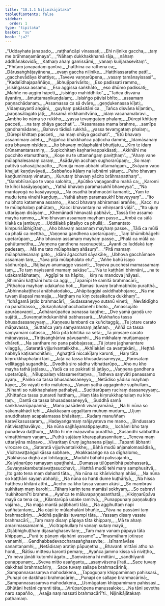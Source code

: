 ```yaml
---
title: "18.1.1 Niḷinikājātaka"
tableOfContents: false
sidebar:
  order: 1
type: "tipitaka"
basket: "su"
book: "ja2"
---
```



<DynamicBreadcrumb />

<Division number="1" book="ja2" bookNo="23" page="31">

<Paragraph number="255" type="verses" book="ja2">
_“Uddayhate janapado,_  
_raṭṭhañcāpi vinassati;_  
_Ehi niḷinike gaccha,_  
_taṃ me brāhmaṇamānaya”._  

</Paragraph>

</Division>
<Division number="2" book="ja2" bookNo="23" page="31">

<Paragraph number="256" type="verses" book="ja2">
_“Nāhaṃ dukkhakkhamā rāja,_  
_nāhaṃ addhānakovidā;_  
_Kathaṃ ahaṃ gamissāmi,_  
_vanaṃ kuñjarasevitaṃ”._  

</Paragraph>

</Division>
<Division number="3" book="ja2" bookNo="23" page="31">

<Paragraph number="257" type="verses" book="ja2">
_“Phītaṃ janapadaṃ gantvā,_  
_hatthinā ca rathena ca;_  
_Dārusaṅghāṭayānena,_  
_evaṃ gaccha niḷinike._  

</Paragraph>

</Division>
<Division number="4" book="ja2" bookNo="23" page="31">

<Paragraph number="258" type="verses" book="ja2">
_Hatthiassarathe pattī,_  
_gacchevādāya khattiye;_  
_Taveva vaṇṇarūpena,_  
_vasaṃ tamānayissasi”._  

</Paragraph>

</Division>
<Division number="5" book="ja2" bookNo="23" page="31">

<Paragraph number="259" type="verses" book="ja2">
_“Kadalīdhajapaññāṇo,_  
_ābhujīparivārito;_  
_Eso padissati rammo,_  
_isisiṅgassa assamo._  

</Paragraph>

</Division>
<Division number="6" book="ja2" bookNo="23" page="31">

<Paragraph number="260" type="verses" book="ja2">
_Eso aggissa saṅkhāto,_  
_eso dhūmo padissati;_  
_Maññe no aggiṃ hāpeti,_  
_isisiṅgo mahiddhiko”._  

</Paragraph>

</Division>
<Division number="7" book="ja2" bookNo="23" page="31">

<Paragraph number="261" type="verses" book="ja2">
_“Tañca disvāna āyantiṃ,_  
_āmuttamaṇikuṇḍalaṃ;_  
_Isisiṅgo pāvisi bhīto,_  
_assamaṃ paṇṇachādanaṃ._  

</Paragraph>

</Division>
<Division number="8" book="ja2" bookNo="23" page="31">

<Paragraph number="262" type="verses" book="ja2">
_Assamassa ca sā dvāre,_  
_geṇḍukenassa kīḷati;_  
_Vidaṃsayantī aṅgāni,_  
_guyhaṃ pakāsitāni ca._  

</Paragraph>

</Division>
<Division number="9" book="ja2" bookNo="23" page="31">

<Paragraph number="263" type="verses" book="ja2">
_Tañca disvāna kīḷantiṃ,_  
_paṇṇasālagato jaṭī;_  
_Assamā nikkhamitvāna,_  
_idaṃ vacanamabravi._  

</Paragraph>

</Division>
<Division number="10" book="ja2" bookNo="23" page="31">

<Paragraph number="264" type="verses" book="ja2">
_Ambho ko nāma so rukkho,_  
_yassa tevaṃgataṃ phalaṃ;_  
_Dūrepi khittaṃ pacceti,_  
_na taṃ ohāya gacchati”._  

</Paragraph>

</Division>
<Division number="11" book="ja2" bookNo="23" page="32">

<Paragraph number="265" type="verses" book="ja2">
_“Assamassa mama brahme,_  
_samīpe gandhamādane;_  
_Bahavo tādisā rukkhā,_  
_yassa tevaṃgataṃ phalaṃ;_  
_Dūrepi khittaṃ pacceti,_  
_na maṃ ohāya gacchati”._  

</Paragraph>

</Division>
<Division number="12" book="ja2" bookNo="23" page="32">

<Paragraph number="266" type="verses" book="ja2">
_“Etū bhavaṃ assamimaṃ adetu,_  
_Pajjañca bhakkhañca paṭiccha dammi;_  
_Idamāsanaṃ atra bhavaṃ nisīdatu,_  
_Ito bhavaṃ mūlaphalāni bhuñjatu._  

</Paragraph>

</Division>
<Division number="13" book="ja2" bookNo="23" page="32">

<Paragraph number="267" type="verses" book="ja2">
_Kiṃ te idaṃ ūrūnamantarasmiṃ,_  
_Supicchitaṃ kaṇharivappakāsati;_  
_Akkhāhi me pucchito etamatthaṃ,_  
_Kose nu te uttamaṅgaṃ paviṭṭhaṃ”._  

</Paragraph>

</Division>
<Division number="14" book="ja2" bookNo="23" page="32">

<Paragraph number="268" type="verses" book="ja2">
_“Ahaṃ vane mūlaphalesanaṃ caraṃ,_  
_Āsādayiṃ acchaṃ sughorarūpaṃ;_  
_So maṃ patitvā sahasājjhapatto,_  
_Panujja maṃ abbahi uttamaṅgaṃ._  

</Paragraph>

</Division>
<Division number="15" book="ja2" bookNo="23" page="32">

<Paragraph number="269" type="verses" book="ja2">
_Svāyaṃ vaṇo khajjati kaṇḍuvāyati,_  
_Sabbañca kālaṃ na labhāmi sātaṃ;_  
_Paho bhavaṃ kaṇḍumimaṃ vinetuṃ,_  
_Kurutaṃ bhavaṃ yācito brāhmaṇatthaṃ”._  

</Paragraph>

</Division>
<Division number="16" book="ja2" bookNo="23" page="32">

<Paragraph number="270" type="verses" book="ja2">
_“Gambhīrarūpo te vaṇo salohito,_  
_Apūtiko vaṇagandho mahā ca;_  
_Karomi te kiñci kasāyayogaṃ,_  
_Yathā bhavaṃ paramasukhī bhaveyya”._  

</Paragraph>

</Division>
<Division number="17" book="ja2" bookNo="23" page="33">

<Paragraph number="271" type="verses" book="ja2">
_“Na mantayogā na kasāyayogā,_  
_Na osadhā brahmacāri kamanti;_  
_Yaṃ te mudu tena vinehi kaṇḍuṃ,_  
_Yathā ahaṃ paramasukhī bhaveyyaṃ”._  

</Paragraph>

</Division>
<Division number="18" book="ja2" bookNo="23" page="33">

<Paragraph number="272" type="verses" book="ja2">
_“Ito nu bhoto katamena assamo,_  
_Kacci bhavaṃ abhiramasi araññe;_  
_Kacci nu te mūlaphalaṃ pahūtaṃ,_  
_Kacci bhavantaṃ na vihiṃsanti vāḷā”._  

</Paragraph>

</Division>
<Division number="19" book="ja2" bookNo="23" page="33">

<Paragraph number="273" type="verses" book="ja2">
_“Ito ujuṃ uttarāyaṃ disāyaṃ,_  
_Khemānadī himavatā pabhāvī;_  
_Tassā tīre assamo mayha rammo,_  
_Aho bhavaṃ assamaṃ mayhaṃ passe._  

</Paragraph>

</Division>
<Division number="20" book="ja2" bookNo="23" page="33">

<Paragraph number="274" type="verses" book="ja2">
_Ambā ca sālā tilakā ca jambuyo,_  
_Uddālakā pāṭaliyo ca phullā;_  
_Samantato kimpurisābhigītaṃ,_  
_Aho bhavaṃ assamaṃ mayhaṃ passe._  

</Paragraph>

</Division>
<Division number="21" book="ja2" bookNo="23" page="33">

<Paragraph number="275" type="verses" book="ja2">
_Tālā ca mūlā ca phalā ca mettha,_  
_Vaṇṇena gandhena upetarūpaṃ;_  
_Taṃ bhūmibhāgehi upetarūpaṃ,_  
_Aho bhavaṃ assamaṃ mayhaṃ passe._  

</Paragraph>

</Division>
<Division number="22" book="ja2" bookNo="23" page="55">

<Paragraph number="276" type="verses" book="ja2">
_Phalā ca mūlā ca pahūtamettha,_  
_Vaṇṇena gandhena rasenupetā;_  
_Āyanti ca luddakā taṃ padesaṃ,_  
_Mā me tato mūlaphalaṃ ahāsuṃ”._  

</Paragraph>

</Division>
<Division number="23" book="ja2" bookNo="23" page="33">

<Paragraph number="277" type="verses" book="ja2">
_“Pitā mamaṃ mūlaphalesanaṃ gato,_  
_Idāni āgacchati sāyakāle;_  
_Ubhova gacchāmase assamaṃ taṃ,_  
_Yāva pitā mūlaphalato etu”._  

</Paragraph>

</Division>
<Division number="24" book="ja2" bookNo="23" page="34">

<Paragraph number="278" type="verses" book="ja2">
_“Aññe bahū isayo sādhurūpā,_  
_Rājīsayo anumagge vasanti;_  
_Teyeva pucchesi mamassamaṃ taṃ,_  
_Te taṃ nayissanti mamaṃ sakāse”._  

</Paragraph>

</Division>
<Division number="25" book="ja2" bookNo="23" page="34">

<Paragraph number="279" type="verses" book="ja2">
_“Na te kaṭṭhāni bhinnāni,_  
_na te udakamābhataṃ;_  
_Aggīpi te na hāpito,_  
_kiṃ nu mandova jhāyasi._  

</Paragraph>

</Division>
<Division number="26" book="ja2" bookNo="23" page="34">

<Paragraph number="280" type="verses" book="ja2">
_Bhinnāni kaṭṭhāni huto ca aggi,_  
_Tapanīpi te samitā brahmacārī;_  
_Pīṭhañca mayhaṃ udakañca hoti,_  
_Ramasi tuvaṃ brahmabhūto puratthā._  

</Paragraph>

</Division>
<Division number="27" book="ja2" bookNo="23" page="34">

<Paragraph number="281" type="verses" book="ja2">
_Abhinnakaṭṭhosi anābhatodako,_  
_Ahāpitaggīsi asiddhabhojano;_  
_Na me tuvaṃ ālapasī mamajja,_  
_Naṭṭhaṃ nu kiṃ cetasikañca dukkhaṃ”._  

</Paragraph>

</Division>
<Division number="28" book="ja2" bookNo="23" page="34">

<Paragraph number="282" type="verses" book="ja2">
_“Idhāgamā jaṭilo brahmacārī,_  
_Sudassaneyyo sutanū vineti;_  
_Nevātidīgho na panātirasso,_  
_Sukaṇhakaṇhacchadanehi bhoto._  

</Paragraph>

</Division>
<Division number="29" book="ja2" bookNo="23" page="34">

<Paragraph number="283" type="verses" book="ja2">
_Amassujāto apurāṇavaṇṇī,_  
_Ādhārarūpañca panassa kaṇṭhe;_  
_Dve yamā gaṇḍā ure sujātā,_  
_Suvaṇṇatindukanibhā pabhassarā._  

</Paragraph>

</Division>
<Division number="30" book="ja2" bookNo="23" page="34">

<Paragraph number="284" type="verses" book="ja2">
_Mukhañca tassa bhusadassaneyyaṃ,_  
_Kaṇṇesu lambanti ca kuñcitaggā;_  
_Te jotare carato māṇavassa,_  
_Suttañca yaṃ saṃyamanaṃ jaṭānaṃ._  

</Paragraph>

</Division>
<Division number="31" book="ja2" bookNo="23" page="35">

<Paragraph number="285" type="verses" book="ja2">
_Aññā ca tassa saṃyamāni catasso,_  
_Nīlā pītā lohitikā ca setā;_  
_Tā piṃsare carato māṇavassa,_  
_Tiriṭisaṅghāriva pāvusamhi._  

</Paragraph>

</Division>
<Division number="32" book="ja2" bookNo="23" page="35">

<Paragraph number="286" type="verses" book="ja2">
_Na mikhalaṃ muñjamayaṃ dhāreti,_  
_Na santhare no pana pabbajassa;_  
_Tā jotare jaghanantare vilaggā,_  
_Sateratā vijjurivantalikkhe._  

</Paragraph>

</Division>
<Division number="33" book="ja2" bookNo="23" page="35">

<Paragraph number="287" type="verses" book="ja2">
_Akhīlakāni ca avaṇṭakāni,_  
_Heṭṭhā nabhyā kaṭisamohitāni;_  
_Aghaṭṭitā niccakīḷaṃ karonti,_  
_Haṃ tāta kiṃrukkhaphalāni tāni._  

</Paragraph>

</Division>
<Division number="34" book="ja2" bookNo="23" page="35">

<Paragraph number="288" type="verses" book="ja2">
_Jaṭā ca tassa bhusadassaneyyā,_  
_Parosataṃ vellitaggā sugandhā;_  
_Dvedhā siro sādhu vibhattarūpo,_  
_Aho nu kho mayha tathā jaṭāssu._  

</Paragraph>

</Division>
<Division number="35" book="ja2" bookNo="23" page="35">

<Paragraph number="289" type="verses" book="ja2">
_Yadā ca so pakirati tā jaṭāyo,_  
_Vaṇṇena gandhena upetarūpā;_  
_Nīluppalaṃ vātasameritaṃva,_  
_Tatheva saṃvāti panassamo ayaṃ._  

</Paragraph>

</Division>
<Division number="36" book="ja2" bookNo="23" page="35">

<Paragraph number="290" type="verses" book="ja2">
_Paṅko ca tassa bhusadassaneyyo,_  
_Netādiso yādiso mayhaṃ kāye;_  
_So vāyatī erito mālutena,_  
_Vanaṃ yathā aggagimhe suphullaṃ._  

</Paragraph>

</Division>
<Division number="37" book="ja2" bookNo="23" page="36">

<Paragraph number="291" type="verses" book="ja2">
_Nihanti so rukkhaphalaṃ pathabyā,_  
_Sucittarūpaṃ ruciraṃ dassaneyyaṃ;_  
_Khittañca tassa punareti hatthaṃ,_  
_Haṃ tāta kiṃrukkhaphalaṃ nu kho taṃ._  

</Paragraph>

</Division>
<Division number="38" book="ja2" bookNo="23" page="36">

<Paragraph number="292" type="verses" book="ja2">
_Dantā ca tassa bhusadassaneyyā,_  
_Suddhā samā saṅkhavarūpapannā;_  
_Mano pasādenti vivariyamānā,_  
_Na hi nūna so sākamakhādi tehi._  

</Paragraph>

</Division>
<Division number="39" book="ja2" bookNo="23" page="36">

<Paragraph number="293" type="verses" book="ja2">
_Akakkasaṃ aggaḷitaṃ muhuṃ muduṃ,_  
_Ujuṃ anuddhataṃ acapalamassa bhāsitaṃ;_  
_Rudaṃ manuññaṃ karavīkasussaraṃ,_  
_Hadayaṅgamaṃ rañjayateva me mano._  

</Paragraph>

</Division>
<Division number="40" book="ja2" bookNo="23" page="36">

<Paragraph number="294" type="verses" book="ja2">
_Bindussaro nātivisaṭṭhavākyo,_  
_Na nūna sajjhāyamatippayutto;_  
_Icchāmi bho taṃ punadeva daṭṭhuṃ,_  
_Mitto hi me māṇavohu puratthā._  

</Paragraph>

</Division>
<Division number="41" book="ja2" bookNo="23" page="36">

<Paragraph number="295" type="verses" book="ja2">
_Susandhi sabbattha vimaṭṭhimaṃ vaṇaṃ,_  
_Puthū sujātaṃ kharapattasannitaṃ;_  
_Teneva maṃ uttariyāna māṇavo,_  
_Vivaritaṃ ūruṃ jaghanena piḷayi._  

</Paragraph>

</Division>
<Division number="42" book="ja2" bookNo="23" page="36">

<Paragraph number="296" type="verses" book="ja2">
_Tapanti ābhanti virocare ca,_  
_Sateratā vijjurivantalikkhe;_  
_Bāhā mudū añjanalomasādisā,_  
_Vicitravaṭṭaṅgulikāssa sobhare._  

</Paragraph>

</Division>
<Division number="43" book="ja2" bookNo="23" page="37">

<Paragraph number="297" type="verses" book="ja2">
_Akakkasaṅgo na ca dīghalomo,_  
_Nakhāssa dīghā api lohitaggā;_  
_Mudūhi bāhāhi palissajanto,_  
_Kalyāṇarūpo ramayaṃ upaṭṭhahi._  

</Paragraph>

</Division>
<Division number="44" book="ja2" bookNo="23" page="37">

<Paragraph number="298" type="verses" book="ja2">
_Dumassa tūlūpanibhā pabhassarā,_  
_Suvaṇṇakambutalavaṭṭasucchavi;_  
_Hatthā mudū tehi maṃ samphusitvā,_  
_Ito gato tena maṃ dahanti tāta._  

</Paragraph>

</Division>
<Division number="45" book="ja2" bookNo="23" page="37">

<Paragraph number="299" type="verses" book="ja2">
_Na nūna so khārividhaṃ ahāsi,_  
_Na nūna so kaṭṭhāni sayaṃ abhañji;_  
_Na nūna so hanti dume kuṭhāriyā,_  
_Na hissa hatthesu khilāni atthi._  

</Paragraph>

</Division>
<Division number="46" book="ja2" bookNo="23" page="37">

<Paragraph number="300" type="verses" book="ja2">
_Accho ca kho tassa vaṇaṃ akāsi,_  
_So maṃbravi sukhitaṃ maṃ karohi;_  
_Tāhaṃ kariṃ tena mamāsi sokhyaṃ,_  
_So cabravi ‘sukhitosmī’ti brahme._  

</Paragraph>

</Division>
<Division number="47" book="ja2" bookNo="23" page="37">

<Paragraph number="301" type="verses" book="ja2">
_Ayañca te māluvapaṇṇasanthatā,_  
_Vikiṇṇarūpāva mayā ca tena ca;_  
_Kilantarūpā udake ramitvā,_  
_Punappunaṃ paṇṇakuṭiṃ vajāma._  

</Paragraph>

</Division>
<Division number="48" book="ja2" bookNo="23" page="37">

<Paragraph number="302" type="verses" book="ja2">
_Na majja mantā paṭibhanti tāta,_  
_Na aggihuttaṃ napi yaññatantaṃ;_  
_Na cāpi te mūlaphalāni bhuñje,_  
_Yāva na passāmi taṃ brahmacāriṃ._  

</Paragraph>

</Division>
<Division number="49" book="ja2" bookNo="23" page="38">

<Paragraph number="303" type="verses" book="ja2">
_Addhā pajānāsi tuvampi tāta,_  
_Yassaṃ disaṃ vasate brahmacārī;_  
_Taṃ maṃ disaṃ pāpaya tāta khippaṃ,_  
_Mā te ahaṃ amarimassamamhi._  

</Paragraph>

</Division>
<Division number="50" book="ja2" bookNo="23" page="38">

<Paragraph number="304" type="verses" book="ja2">
_Vicitraphullaṃ hi vanaṃ sutaṃ mayā,_  
_Dijābhighuṭṭhaṃ dijasaṅghasevitaṃ;_  
_Taṃ maṃ vanaṃ pāpaya tāta khippaṃ,_  
_Purā te pāṇaṃ vijahāmi assame”._  

</Paragraph>

</Division>
<Division number="51" book="ja2" bookNo="23" page="38">

<Paragraph number="305" type="verses" book="ja2">
_“Imasmāhaṃ jotirase vanamhi,_  
_Gandhabbadevaccharasaṅghasevite;_  
_Isīnamāvāse sanantanamhi,_  
_Netādisaṃ aratiṃ pāpuṇetha._  

</Paragraph>

</Division>
<Division number="52" book="ja2" bookNo="23" page="38">

<Paragraph number="306" type="verses" book="ja2">
_Bhavanti mittāni atho na honti,_  
_Ñātīsu mittesu karonti pemaṃ;_  
_Ayañca jammo kissa vā niviṭṭho,_  
_Yo neva jānāti kutomhi āgato._  

</Paragraph>

</Division>
<Division number="53" book="ja2" bookNo="23" page="38">

<Paragraph number="307" type="verses" book="ja2">
_Saṃvāsena hi mittāni,_  
_sandhīyanti punappunaṃ;_  
_Sveva mitto asaṅgantu,_  
_asaṃvāsena jīrati._  

</Paragraph>

</Division>
<Division number="54" book="ja2" bookNo="23" page="38">

<Paragraph number="308" type="verses" book="ja2">
_Sace tuvaṃ dakkhasi brahmacāriṃ,_  
_Sace tuvaṃ sallape brahmacārinā;_  
_Sampannasassaṃva mahodakena,_  
_Tapoguṇaṃ khippamimaṃ pahissasi._  

</Paragraph>

</Division>
<Division number="55" book="ja2" bookNo="23" page="38">

<Paragraph number="309" type="verses" book="ja2">
_Punapi ce dakkhasi brahmacāriṃ,_  
_Punapi ce sallape brahmacārinā;_  
_Sampannasassaṃva mahodakena,_  
_Usmāgataṃ khippamimaṃ pahissasi._  

</Paragraph>

</Division>
<Division number="56" book="ja2" bookNo="23" page="39">

<Paragraph number="310" type="verses" book="ja2">
_Bhūtāni hetāni caranti tāta,_  
_Virūparūpena manussaloke;_  
_Na tāni sevetha naro sapañño,_  
_Āsajja naṃ nassati brahmacārī”ti._  


</Paragraph>
</Division>

<Paragraph number="311" type="center" book="ja2">
Niḷinikājātakaṃ paṭhamaṃ.
</Paragraph>